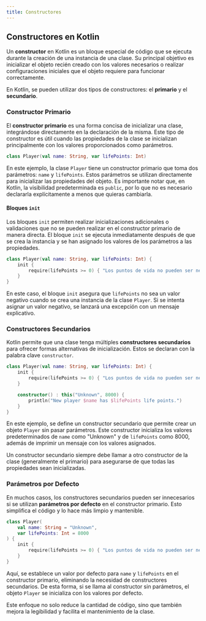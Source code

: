 ```yaml
---
title: Constructores
---
```



<ReadingTime />

## Constructores en Kotlin

Un **constructor** en Kotlin es un bloque especial de código que se ejecuta durante la creación de una instancia de una clase. Su principal objetivo es inicializar el objeto recién creado con los valores necesarios o realizar configuraciones iniciales que el objeto requiere para funcionar correctamente.

En Kotlin, se pueden utilizar dos tipos de constructores: el **primario** y el **secundario**.

### Constructor Primario

El **constructor primario** es una forma concisa de inicializar una clase, integrándose directamente en la declaración de la misma. Este tipo de constructor es útil cuando las propiedades de la clase se inicializan principalmente con los valores proporcionados como parámetros.

```kotlin
class Player(val name: String, var lifePoints: Int)
```

En este ejemplo, la clase `Player` tiene un constructor primario que toma dos parámetros: `name` y `lifePoints`. Estos parámetros se utilizan directamente para inicializar las propiedades del objeto. Es importante notar que, en Kotlin, la visibilidad predeterminada es `public`, por lo que no es necesario declararla explícitamente a menos que quieras cambiarla.

#### Bloques `init`

Los bloques `init` permiten realizar inicializaciones adicionales o validaciones que no se pueden realizar en el constructor primario de manera directa. El bloque `init` se ejecuta inmediatamente después de que se crea la instancia y se han asignado los valores de los parámetros a las propiedades.

```kotlin
class Player(val name: String, var lifePoints: Int) {
    init {
        require(lifePoints >= 0) { "Los puntos de vida no pueden ser negativos." }
    }
}
```

En este caso, el bloque `init` asegura que `lifePoints` no sea un valor negativo cuando se crea una instancia de la clase `Player`. Si se intenta asignar un valor negativo, se lanzará una excepción con un mensaje explicativo.

### Constructores Secundarios

Kotlin permite que una clase tenga múltiples **constructores secundarios** para ofrecer formas alternativas de inicialización. Estos se declaran con la palabra clave `constructor`.

```kotlin
class Player(val name: String, var lifePoints: Int) {
    init {
        require(lifePoints >= 0) { "Los puntos de vida no pueden ser negativos." }
    }

    constructor() : this("Unknown", 8000) {
        println("New player $name has $lifePoints life points.")
    }
}
```

En este ejemplo, se define un constructor secundario que permite crear un objeto `Player` sin pasar parámetros. Este constructor inicializa los valores predeterminados de `name` como "Unknown" y de `lifePoints` como 8000, además de imprimir un mensaje con los valores asignados.

Un constructor secundario siempre debe llamar a otro constructor de la clase (generalmente el primario) para asegurarse de que todas las propiedades sean inicializadas.

### Parámetros por Defecto

En muchos casos, los constructores secundarios pueden ser innecesarios si se utilizan **parámetros por defecto** en el constructor primario. Esto simplifica el código y lo hace más limpio y mantenible.

```kotlin
class Player(
    val name: String = "Unknown",
    var lifePoints: Int = 8000
) {
    init {
        require(lifePoints >= 0) { "Los puntos de vida no pueden ser negativos." }
    }
}
```

Aquí, se establece un valor por defecto para `name` y `lifePoints` en el constructor primario, eliminando la necesidad de constructores secundarios. De esta forma, si se llama al constructor sin parámetros, el objeto `Player` se inicializa con los valores por defecto.

Este enfoque no solo reduce la cantidad de código, sino que también mejora la legibilidad y facilita el mantenimiento de la clase.
